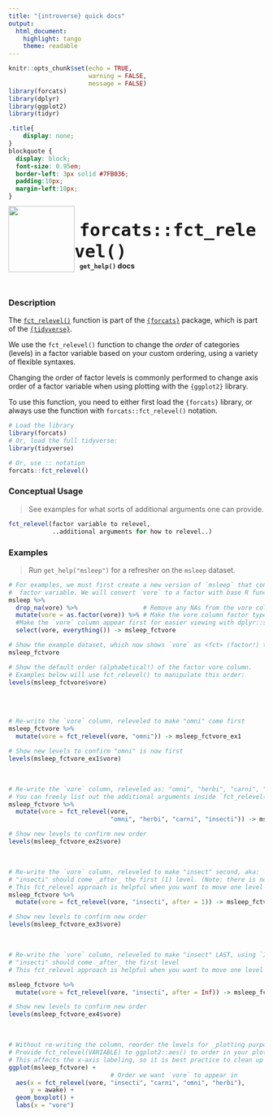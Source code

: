 ```yaml
---
title: "{introverse} quick docs"
output: 
  html_document:
    highlight: tango
    theme: readable
---
```



```r
knitr::opts_chunk$set(echo = TRUE, 
                      warning = FALSE, 
                      message = FALSE)
library(forcats)
library(dplyr)
library(ggplot2)
library(tidyr)
```

```css
.title{
    display: none;
}
blockquote {
  display: block;
  font-size: 0.95em;
  border-left: 3px solid #7FB036;
  padding:10px;
  margin-left:10px;
}
```

<div>
<br>
 <img src = "logo.png" style = "float:left;height:130px;margin-top:-20px;">
 <span style = "font-weight:bold;font-size:40px;"> 
  &nbsp;<code>forcats::fct_relevel()</code>
 </span>
 <br>
 <b>&nbsp;&nbsp;&nbsp;<code>get_help()</code> docs</b>
</div>
<br>

### Description

The [`fct_relevel()`](https://forcats.tidyverse.org/reference/fct_relevel.html) function is part of the [`{forcats}`](https://forcats.tidyverse.org/) package, which is part of the [`{tidyverse}`](https://www.tidyverse.org/).

We use the `fct_relevel()` function to change the _order_ of categories (levels) in a factor variable based on your custom ordering, using a variety of flexible syntaxes. 

Changing the order of factor levels is commonly performed to change axis order of a factor variable when using plotting with the `{ggplot2}` library.

<!-- Add the following if the topic is a function that does NOT come with base R, and uncomment/fill in the subsequent multiline HTML comment: -->
To use this function, you need to either first load the `{forcats}` library, or always use the function with `forcats::fct_relevel()` notation.

```r
# Load the library
library(forcats)
# Or, load the full tidyverse:
library(tidyverse)

# Or, use :: notation
forcats::fct_relevel()
```


### Conceptual Usage 

> See examples for what sorts of additional arguments one can provide.

```r
fct_relevel(factor variable to relevel, 
            ..additional arguments for how to relevel..)
```

### Examples

> Run `get_help("msleep")` for a refresher on the `msleep` dataset.

```r
# For examples, we must first create a new version of `msleep` that contains a 
#  factor variable. We will convert `vore` to a factor with base R function`as.factor()`.
msleep %>%
  drop_na(vore) %>%                  # Remove any NAs from the vore column with tidyr::drop_na()
  mutate(vore = as.factor(vore)) %>% # Make the vore column factor type with dplyr::mutate() 
  #Make the `vore` column appear first for easier viewing with dplyr::select() and tidyselect::everything()
  select(vore, everything()) -> msleep_fctvore

# Show the example dataset, which now shows `vore` as <fct> (factor!) type
msleep_fctvore

# Show the default order (alphabetical!) of the factor vore column.
# Examples below will use fct_relevel() to manipulate this order:
levels(msleep_fctvore$vore)
```

<br><br>

```r
# Re-write the `vore` column, releveled to make "omni" come first
msleep_fctvore %>%
  mutate(vore = fct_relevel(vore, "omni")) -> msleep_fctvore_ex1

# Show new levels to confirm "omni" is now first
levels(msleep_fctvore_ex1$vore)
```

<br>  <!-- Do not delete the <br>, and make sure to keep the previous and following lines blank. -->


```r
# Re-write the `vore` column, releveled as: "omni", "herbi", "carni", "insecti"
# You can freely list out the additional arguments inside `fct_relevel()`
msleep_fctvore %>%
  mutate(vore = fct_relevel(vore, 
                            "omni", "herbi", "carni", "insecti")) -> msleep_fctvore_ex2

# Show new levels to confirm new order
levels(msleep_fctvore_ex2$vore)
```


<br>  <!-- Do not delete the <br>, and make sure to keep the previous and following lines blank. -->


```r
# Re-write the `vore` column, releveled to make "insect" second, aka:
# "insecti" should come _after_ the first (1) level. (Note: there is no alternative `before` argument.)
# This fct_relevel approach is helpful when you want to move one level without listing all the levels out
msleep_fctvore %>%
  mutate(vore = fct_relevel(vore, "insecti", after = 1)) -> msleep_fctvore_ex3

# Show new levels to confirm new order
levels(msleep_fctvore_ex3$vore)
```


<br>


```r
# Re-write the `vore` column, releveled to make "insect" LAST, using `Inf` ("infinity")
# "insecti" should come _after_ the first level
# This fct_relevel approach is helpful when you want to move one level without listing all the levels out

msleep_fctvore %>%
  mutate(vore = fct_relevel(vore, "insecti", after = Inf)) -> msleep_fctvore_ex4

# Show new levels to confirm new order
levels(msleep_fctvore_ex4$vore)
```

<br>

```r
# Without re-writing the column, reorder the levels for _plotting purposes only_
# Provide fct_relevel(VARIABLE) to ggplot2::aes() to order in your plot
# This affects the x-axis labeling, so it is best practice to clean up with `labs()`
ggplot(msleep_fctvore) +
                            # Order we want `vore` to appear in
  aes(x = fct_relevel(vore, "insecti", "carni", "omni", "herbi"), 
      y = awake) + 
  geom_boxplot() + 
  labs(x = "vore")
```
